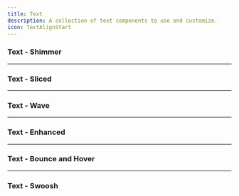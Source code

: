 ```yaml
---
title: Text
description: A collection of text components to use and customize.
icon: TextAlignStart
---
```


### Text - Shimmer


<Preview link="text/text-01">
  <Text_01 />
</Preview>

---

### Text - Sliced


<Preview link="text/text-02">
  <Text_02 text="Payout fees" />
</Preview>

---

### Text - Wave


<Preview link="text/text-03">
  <Text_03 text="Wave" />
</Preview>

---

### Text - Enhanced


<Preview link="text/text-04">
  <Text_04 text="NIKE" />
</Preview>

---

### Text - Bounce and Hover


<Preview link="text/text-05">
  <Text_05 />
</Preview>

---

### Text - Swoosh


<Preview link="text/text-06">
  <Text_06 />
</Preview>
